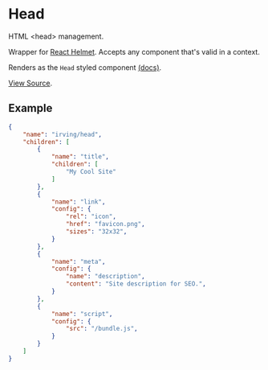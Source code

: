 <Meta title="WordPress Components|Head" />

# Head
HTML <head\> management.

Wrapper for [React Helmet](https://github.com/nfl/react-helmet). Accepts any component that's valid in a <head/> context.

Renders as the `Head` styled component [(docs)](?path=/docs/styled-components-head--basic-eample).

[View Source](https://github.com/alleyinteractive/wp-irving/tree/master/inc/components/components/head).

## Example
```json
{
	"name": "irving/head",
	"children": [
		{
			"name": "title",
			"children": [
				"My Cool Site"
			]
		},
		{
			"name": "link",
			"config": {
				"rel": "icon",
				"href": "favicon.png",
				"sizes": "32x32",
			}
		},
		{
			"name": "meta",
			"config": {
				"name": "description",
				"content": "Site description for SEO.",
			}
		},
		{
			"name": "script",
			"config": {
				"src": "/bundle.js",
			}
		}
	]
}
```
